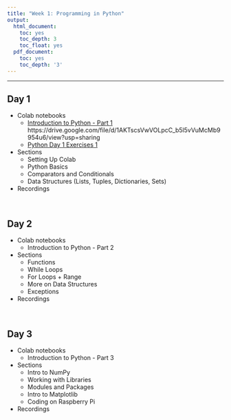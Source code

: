```yaml
---
title: "Week 1: Programming in Python"
output:
  html_document:
    toc: yes
    toc_depth: 3
    toc_float: yes
  pdf_document:
    toc: yes
    toc_depth: '3'
---
```


---

## Day 1 


* Colab notebooks
  * [Introduction to Python - Part 1](https://drive.google.com/file/d/1AKTscsVwVOLpcC_b5l5vVuMcMb9954u6/view?usp=sharing)
  https://drive.google.com/file/d/1AKTscsVwVOLpcC_b5l5vVuMcMb9954u6/view?usp=sharing
  * [Python Day 1 Exercises 1](https://drive.google.com/file/d/1m-Kda2i3dXnQ-lnR-ee6k5KIfyF9ovpy/view?usp=sharing)


* Sections
  * Setting Up Colab
  * Python Basics
  * Comparators and Conditionals
  * Data Structures (Lists, Tuples, Dictionaries, Sets)

* Recordings

  


<br>

## Day 2  

* Colab notebooks
  * Introduction to Python - Part 2
* Sections
   * Functions
   * While Loops 
   * For Loops + Range
   * More on Data Structures
   * Exceptions 
   
* Recordings

<br>

## Day 3

* Colab notebooks
  * Introduction to Python - Part 3
* Sections
  * Intro to NumPy
  * Working with Libraries
  * Modules and Packages
  * Intro to Matplotlib
  * Coding on Raspberry Pi


* Recordings



<br>





